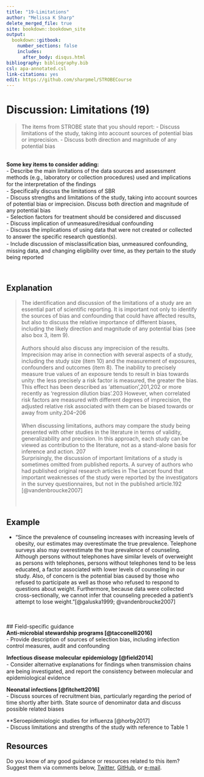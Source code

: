 ---
title: "19-Limitations"
author: "Melissa K Sharp"
delete_merged_file: true
site: bookdown::bookdown_site
output:
  bookdown::gitbook:
    number_sections: false 
    includes: 
      after_body: disqus.html
bibliography: bibliography.bib
csl: apa-annotated.csl
link-citations: yes
edit: https://github.com/sharpmel/STROBECourse
---

# Discussion: Limitations (19)
> The items from STROBE state that you should report: 
-	Discuss limitations of the study, taking into account sources of potential bias or imprecision.
-	Discuss both direction and magnitude of any potential bias

</br> 
**Some key items to consider adding:**  
- Describe the main limitations of the data sources and assessment methods (e.g., laboratory or collection procedures) used and implications for the interpretation of the ﬁndings  
-	Specifically discuss the limitations of SBR  
- Discuss strengths and limitations of the study, taking into account sources of potential bias or imprecision. Discuss both direction and magnitude of any potential bias  
- Selection factors for treatment should be considered and discussed  
-	Discuss implication of unmeasured/residual confounding  
- Discuss the implications of using data that were not created or collected to answer the speciﬁc research question(s).  
- Include discussion of misclassiﬁcation bias, unmeasured confounding, missing data, and changing eligibility over time, as they pertain to the study being reported  

</br>

## Explanation  
> The identification and discussion of the limitations of a study are an essential part of scientific reporting. It is important not only to identify the sources of bias and confounding that could have affected results, but also to discuss the relative importance of different biases, including the likely direction and magnitude of any potential bias (see also box 3, item 9).  
</br>
Authors should also discuss any imprecision of the results. Imprecision may arise in connection with several aspects of a study, including the study size (item 10) and the measurement of exposures, confounders and outcomes (item 8). The inability to precisely measure true values of an exposure tends to result in bias towards unity: the less precisely a risk factor is measured, the greater the bias. This effect has been described as ‘attenuation’,201,202 or more recently as ‘regression dilution bias’.203 However, when correlated risk factors are measured with different degrees of imprecision, the adjusted relative risk associated with them can be biased towards or away from unity.204–206  
</br> 
When discussing limitations, authors may compare the study being presented with other studies in the literature in terms of validity, generalizability and precision. In this approach, each study can be viewed as contribution to the literature, not as a stand-alone basis for inference and action. 207 
</br>
Surprisingly, the discussion of important limitations of a study is sometimes omitted from published reports. A survey of authors who had published original research articles in The Lancet found that important weaknesses of the study were reported by the investigators in the survey questionnaires, but not in the published article.192 [@vandenbroucke2007]  
</br></br> 

## Example  
- “Since the prevalence of counseling increases with increasing levels of obesity, our estimates may overestimate the true prevalence. Telephone surveys also may overestimate the true prevalence of counseling. Although persons without telephones have similar levels of overweight as persons with telephones, persons without telephones tend to be less educated, a factor associated with lower levels of counseling in our study. Also, of concern is the potential bias caused by those who refused to participate as well as those who refused to respond to questions about weight. Furthermore, because data were collected cross-sectionally, we cannot infer that counseling preceded a patient’s attempt to lose weight.”[@galuska1999; @vandenbroucke2007]

</br> </br> 
## Field-specific guidance  
**Anti-microbial stewardship programs [@tacconelli2016]**  
- Provide description of sources of selection bias, including infection control measures, audit and confounding </br> 

**Infectious disease molecular epidemiology [@field2014]**  
- Consider alternative explanations for ﬁndings when transmission chains are being investigated, and report the consistency between molecular and epidemiological evidence </br> 

**Neonatal infections [@fitchett2016]**  
- Discuss sources of recruitment bias, particularly regarding the period of time shortly after birth. State source of denominator data and discuss possible related biases</br> 

**Seroepidemiologic studies for influenza [@horby2017]  
- Discuss limitations and strengths of the study with reference to Table 1</br> 

## Resources  
Do you know of any good guidance or resources related to this item? Suggest them via comments below, [Twitter](https://twitter.com/sharpmelk), [GitHub](https://github.com/sharpmel/STROBECourse), or [e-mail](mailto:melissaksharp@gmail.com).
</br> 